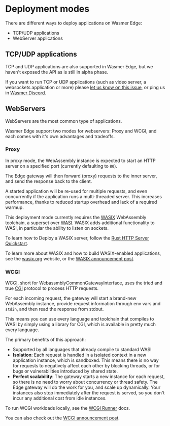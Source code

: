 
# Deployment modes

There are different ways to deploy applications on Wasmer Edge:
* TCP/UDP applications
* WebServer applications


## TCP/UDP applications

<Callout>

TCP and UDP applications are also supported in Wasmer Edge, but we haven't exposed the API as is still in alpha phase.

If you want to run TCP or UDP applications (such as video server, a websockets application or more)
please [let us know on this issue](https://github.com/wasmerio/wasmer-edge-support/issues/1), or ping us in [Wasmer Discord](https://discord.gg/qBTfsNP7N8).

</Callout>

## WebServers

WebServers are the most common type of applications.

Wasmer Edge support two modes for webservers: Proxy and WCGI, and each comes with it's own advantages and tradeoffs.

### Proxy

In proxy mode, the WebAssembly instance is expected to start an HTTP server on
a specified port (currently defaulting to `80`).

The Edge gateway will then forward (proxy) requests to the inner server, and
send the response back to the client.

A started application will be re-used for multiple requests, and even concurrently
if the application runs a multi-threaded server.
This increases performance, thanks to reduced startup overhead and lack of a
required warmup.

This deployment mode currently requires the [WASIX](https://wasix.org)
WebAssembly toolchain, a superset over [WASI](https://wasi.dev/).
WASIX adds additional functionality to WASI, in particular the ability to listen
on sockets.

To learn how to Deploy a WASIX server, follow the
[Rust HTTP Server Quickstart](../quickstart/http-server.mdx).

To learn more about WASIX and how to build WASIX-enabled applications, see the
[wasix.org](https://wasix.org) website, or the
[WASIX announcement post](https://wasmer.io/posts/announcing-wasix).

### WCGI

WCGI, short for WebassmblyCommonGatewayInterface, uses the tried and true
[CGI](https://en.wikipedia.org/wiki/Common_Gateway_Interface) protocol to process
HTTP requests.

For each incoming request, the gateway will start a brand-new WebAssembly instance,
provide request information through env vars and `stdin`, and then read the
response from stdout.

This means you can use every language and toolchain that compiles to WASI by
simply using a library for CGI, which is available in pretty much every
language.

The primary benefits of this approach:

- Supported by all languages that already compile to standard WASI
- **Isolation**: Each request is handled in a isolated context in a new application
  instance, which is sandboxed.
  This means there is no way for requests to negatively affect each other by
  blocking threads, or for bugs or vulnerabilities introduced by shared state.
- **Perfect scalability**: The gateway starts a new instance for each request,
  so there is no need to worry about concurrency or thread safety.
  The Edge gateway will do the work for you, and scale up dynamically.
  Your instances also stop immediately after the request is served, so you don't
  incur any additional cost from idle instances.

To run WCGI workloads locally, see the [WCGI Runner](/runtime/runners/wcgi) docs.

You can also check out the [WCGI announcement post](https://wasmer.io/posts/announcing-wcgi).
